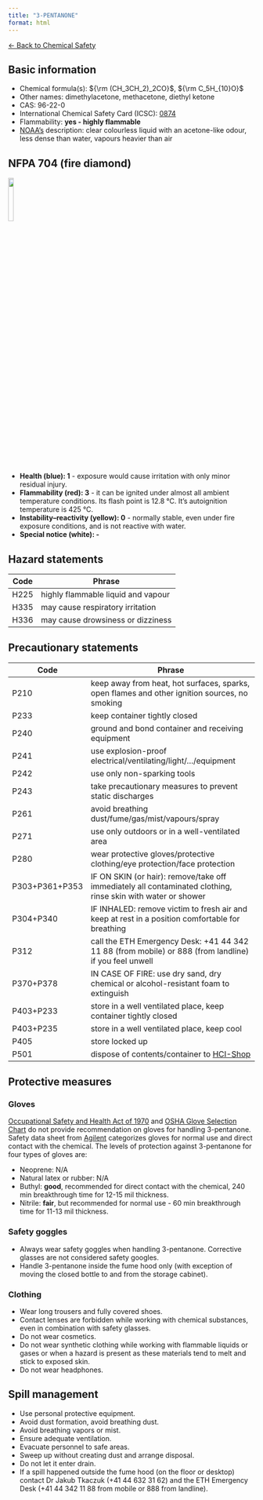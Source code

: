 ```yaml
---
title: "3-PENTANONE"
format: html
---
```


[← Back to Chemical Safety](../chemical-safety.qmd)


## Basic information
- Chemical formula(s): ${\rm (CH_3CH_2)_2CO}$, ${\rm C_5H_{10}O}$
- Other names: dimethylacetone, methacetone, diethyl ketone
- CAS: 96-22-0
- International Chemical Safety Card (ICSC): [0874](https://inchem.org/documents/icsc/icsc/eics0874.htm)
- Flammability: **yes - highly flammable**
- [NOAA's](https://cameochemicals.noaa.gov/chemical/563) description: clear colourless liquid with an acetone-like odour, less dense than water, vapours heavier than air

## NFPA 704 (fire diamond)

![](../media/nfpa704/130.png){width=15% fig-align="center"}

- **Health (blue): 1** - exposure would cause irritation with only minor residual injury.
- **Flammability (red): 3** - it can be ignited under almost all ambient temperature conditions. Its flash point is 12.8 °C. It's autoignition temperature is 425 °C.
- **Instability–reactivity (yellow): 0** - normally stable, even under fire exposure conditions, and is not reactive with water.
- **Special notice (white): -**

## Hazard statements
| Code | Phrase                             |
| ---- | ---------------------------------- |
| H225 | highly flammable liquid and vapour |
| H335 | may cause respiratory irritation   |
| H336 | may cause drowsiness or dizziness  |

## Precautionary statements
| Code           | Phrase                                                                                                       |
| -------------- | ------------------------------------------------------------------------------------------------------------ |
| P210           | keep away from heat, hot surfaces, sparks, open flames and other ignition sources, no smoking                |
| P233           | keep container tightly closed                                                                                |
| P240           | ground and bond container and receiving equipment                                                            |
| P241           | use explosion-proof electrical/ventilating/light/.../equipment                                               |
| P242           | use only non-sparking tools                                                                                  |
| P243           | take precautionary measures to prevent static discharges                                                     |
| P261           | avoid breathing dust/fume/gas/mist/vapours/spray                                                             |
| P271           | use only outdoors or in a well-ventilated area                                                               |
| P280           | wear protective gloves/protective clothing/eye protection/face protection                                    |
| P303+P361+P353 | IF ON SKIN (or hair): remove/take off immediately all contaminated clothing, rinse skin with water or shower |
| P304+P340      | IF INHALED: remove victim to fresh air and keep at rest in a position comfortable for breathing              |
| P312           | call the ETH Emergency Desk: +41 44 342 11 88 (from mobile) or 888 (from landline) if you feel unwell        |
| P370+P378      | IN CASE OF FIRE: use dry sand, dry chemical or alcohol-resistant foam to extinguish                                                                       |
| P403+P233      | store in a well ventilated place, keep container tightly closed                                              |
| P403+P235      | store in a well ventilated place, keep cool                                                                  |
| P405           | store locked up                                                                                              |
| P501           | dispose of contents/container to [HCI-Shop](https://hci-shop.ethz.ch/en/)                                    |

## Protective measures

### Gloves
[Occupational Safety and Health Act of 1970](https://www.osha.gov/sites/default/files/publications/osha3151.pdf) and [OSHA Glove Selection Chart](https://safety.fsu.edu/safety_manual/OSHA%20Glove%20Selection%20Chart.pdf) do not provide recommendation on gloves for handling 3-pentanone. Safety data sheet from [Agilent](https://www.agilent.com/cs/library/msds/WRK-155E_NAEnglish.pdf) categorizes gloves for normal use and direct contact with the chemical. The levels of protection against 3-pentanone for four types of gloves are:

- Neoprene: N/A
- Natural latex or rubber: N/A
- Buthyl: **good**, recommended for direct contact with the chemical, 240 min breakthrough time for 12-15 mil thickness.
- Nitrile: **fair**, but recommended for normal use - 60 min breakthrough time for  11-13 mil thickness.

### Safety goggles
- Always wear safety goggles when handling 3-pentanone. Corrective glasses are not considered safety googles.
- Handle 3-pentanone inside the fume hood only (with exception of moving the closed bottle to and from the storage cabinet).

### Clothing
- Wear long trousers and fully covered shoes.
- Contact lenses are forbidden while working with chemical substances, even in combination with safety glasses.
- Do not wear cosmetics.
- Do not wear synthetic clothing while working with flammable liquids or gases or when a hazard is present as these materials tend to melt and stick to exposed skin.
- Do not wear headphones.

## Spill management
- Use personal protective equipment.
- Avoid dust formation, avoid breathing dust.
- Avoid breathing vapors or mist.
- Ensure adequate ventilation.
- Evacuate personnel to safe areas.
- Sweep up without creating dust and arrange disposal.
- Do not let it enter drain.
- If a spill happened outside the fume hood (on the floor or desktop) contact Dr Jakub Tkaczuk (+41 44 632 31 62) and the ETH Emergency Desk (+41 44 342 11 88 from mobile or 888 from landline).
